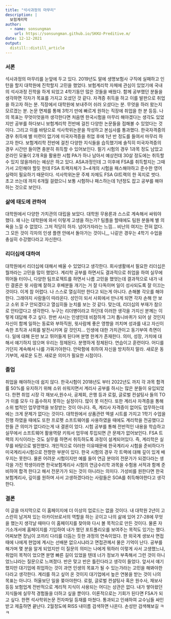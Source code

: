 ```yaml
---
title: "석사과정의 마무리"
description: |
  보험계리학
author:
  - name: sonsungman
    url: https://sonsungman.github.io/SKKU-Preditive.m/
date: 12-12-2021
output:
  distill::distill_article
---
```


### 서론

석사과정의 마무리를 눈앞에 두고 있다. 2019년도 말에 생명보험사 구직에 실패하고 인턴을 할지 대학원에 진학할지 고민을 했었다. 보험계리학 자체에 관심이 있었기에 국내의 석사과정 진학을 하게 되었고 4학기동안 많은 것들을 배웠다. 함께 공부했던 분들을 생각하면 각자가 목표를 가지고 오셨던 것 같다. 자격증 취득을 하고 이를 발판으로 취업을 하고자 하는 분. 직장에서 대학원에 보내주어 쉬러 오셨다는 분. 무엇을 하러 왔는지 모르겠는 분. 논문 면제를 통해 3학기 만에 빠르게 원하는 직장에 취업을 한 분 등등. 나의 목표는 무엇이엇을까 생각한다면 처음엔 한국시험을 마무리 해야겠다는 생각도 있었지만 공부를 하다보니 보험계리학 전반에 걸친 다양한 논문들을 접해볼 수 있었다는 것이다. 그리고 이를 바탕으로 석사학위논문을 작성하고 본심사를 통과했다. 한국자격증의 경우 취득에 별 미련이 없기에 미국자격증을 취업 후에 1년 반 정도를 들여서 마무리 하고자 한다. 보험계리학 전반에 걸친 다양한 지식들을 습득했기에 솔직히 미국자격증의 경우 시간만 들이면 충분히 취득할 수 있어보인다. 필기 시험의 경우 1과목 정도 남았고 온라인 모듈이 2개 R을 활용한 시험 PA가 하나 남아서 예상컨데 30살 정도에는 취득할 수 있지 않을까라는 예상은 하고 있다. ASA과정인데 그 이후에 FSA를 취득할지는 그때 가서 고민해야 할듯 헌데 FSA 트랙자체가 3~4개의 시험을 패스해야하고 준수한 영어 실력이 필요하기 때문이다. 석사학위논문 주제 자체도 FSA GI트랙의 한 꼭지로 썻다. 초고 쓰는데 까지 6개월 걸렸으니 보통 시험하나 패스하는데 1년정도 잡고 공부를 해야하는 것으로 보인다. 

### 삶에 태도에 관하여

대학원에서 다양한 가치관의 대립을 보았다. 대학원 무용론과 스스로 계속해서 싸워야 했다. 왜 나는 대학원에 와서 이렇게 고생을 하는가? 팀플을 할때에도 팀원 분들께 별 의욕을 느낄 수 없었다. 그저 적당히 하자. 넘어가자라는 느낌... 비난의 여지는 전혀 없다. 그 모든 것이 각자의 인생  플랜 안에서 돌아가는 것이니,,, 나같은 경우는 4학기 수업을 충실히 수강했다라고 자신한다. 

### 리더십에 대하여

대학원에서 리더십에 대해서 배울 수 있었다고 생각한다. 회사생활에서 필요한 리더십은 뭘까라는 고민을 많이 했었다. 계리학 공부를 하면서도 결과적으로 취업을 하여 실무에 뛰어들 터이니, 다양한 팀프로젝트를 하면서 나름 고민을 했엇는데 결과적으로 내가 내린 결론은 윗 사람께 잘하고 후배분들 개기는 거 잘 다독이며 일이 성사되도록 잘 이끄는 것이다. 이게 참 어렵다. 나 스스로 열심히만 한다고 되는게 아니다. 손해볼 각오를 해야한다. 그래야지 사람들이 따라온다. 성인이 되서 사회에서 만나게 되면 각자 손해 안 보고 소위 호구 안되겠다고 열심히들 눈치를 보는 것 같다. 맞는데, 리더십의 부재가 참으로 안타깝다고 생각한다. 누구는 리더병이라고 하던데 이러한 생각을 가지신 분께는 이렇게 대답해 주고 싶다. 한번 사시는 인생인데 비참하게 그저 톱니바퀴가 되어 살 것인지 자신이 함께 일하는 동료와 부하직원, 윗사람께 좋은 영향을 끼치며 성과를 내고 자신이 속한 조직과 사회를 발전시키며 갈 것인지... 인생에 대한 가치관이고 동기부여 측면이다. 일에 대해 돈만 보고 뛰어들게 된다며 분명 한계가 존재한다. 의미, 성장, 가치에 대해서 얘기하지 않으며 우리는 정체된다. 분명하게 정체된다. 연습이고 훈련이다. 어디를 가던지 계속해서 나를 가꿔가야한다. 안락함에 취하여 자신을 방치하지 말라. 새로운 동기부여, 새로운 도전. 새로운 의미가 필요한 시점이다. 

### 졸업

취업을 해야하는데 쉽지 않다. 한국시험이 2018년도 부터 2022년도 까지 각 과목 합격률 50%를 유지하기 위해 소위 쉬워지면서 계리사 공부를 하시는 많은 분들이 유입되었다. 한편 취업 시장 각 재보사,원수사, 공제회, 은행 등과 로컬, 글로벌 컨설팅사 들의 TO가 이를 모두 다 흡수하지 못하는 실정이다. 많이 못 미친다. 또한 계리사 자격증을 통해 소위 법적인 업무영역을 보장받는 것이 아니다. 즉, 계리사 자격증이 없어도 업무하는데에는 크게 문제가 없다는 것이다. 대학원에서 상품관련 엑셀 시트를 가지고 1학기 수업을 진행 하였을 때에도 또한 프로펫 소프트웨어를 사용하였을 때에도 계리학을 전공했다고 한들 큰 의미가 없다라는게 내 결론이 었다. 시험 공부를 통해 전반적인 내용을 학습하고 실무에서 소프트웨어 활용역량 키워서 업무에 투입되면 큰 문제가 없어보인다. FSA 트랙의 지식이라는 것도 실무를 하면서 취득하도록 과정이 설계되어있다. 즉, 계리학은 실무를 바탕으로 발전했다. 개인적으로 이러한 이유때문에 한국계리사 시험을 준비하다가 미국계리사시험으로 전향한 부분이 있다. 한국 시험의 경우 각 트랙에 대해 깊이 있게 배우지는 못한다. 물론 어려운 시험이지만 예를 들어 연금 분야의 전문가가 되겠다라는 생각을 가진 학생이라면 한국보험계리사 시험의 연금수리학 과목을 수험용 서적과 함께 준비하여 합격 한다고 해서 전문가가 되는 것이 아니라는 의미다. 가성비를 원한다면 한국보험계리사, 깊이를 원하며 사서 고생하겠다라는 사람들은 SOA를 취득해야한다고 생각한다.

### 결론

이 글을 마지막으로 이 홈페이지에 더 이상의 업로드는 없을 것이다. 내 대학원 2년이 고스란히 남겨져 있는 아카이브로서의 역할을 하는 곳이고 나의 삶에 있어 27-28에 무엇을 했는지 생각날 때마다 이 홈페이지를 찾아와 다시 볼 목적으로 만든 것이다. 물론 자기소개서에 홈페이지를 기입하여 내가 했던 포트폴리오를 보여주는 목적도 있기는 했다. 어찌보면 장님이 코끼리 다리를 더듬는 듯한 과정의 연속이었다. 한 외국계 생보사 면접 때에 나에게 현업에 계시는 선배분 없으시냐라고 면접관께서 물은 기억이 난다. 공부를 해가며 몇 분을 알게 되었지만 이 질문의 의미는 나에게 뭐하러 이렇게 사서 고생했느냐, 취업이 목적이 었으면 분명 빠른 길이 있었을 텐데 너가 정보가 부족해서 그런 것이 아니었느냐라는 질문으로 느껴졌다. 반은 맞고 반은 틀린다라고 생각이 들었다. 앞서서 얘기했지만 대기업에 취업하는 것이 과연 인생의 목표가 될 수 있는가라는 고민을 해봐야한다라고 생각한다. 계리를 하고 싶어 온 것이지 대기업에서 높은 연봉을 받는 것이 나의 목표는 아니다. 허울보단 일을 쫒아야한다. 로컬, 글로벌 컨설팅사 혹은 원수사, 재보사 등등 보험업계 전반적으로 계리적 지식이 사용되는 어디는 상관은 없다. 내가 쌓아왔던 지식들에  실무적 경험들을 더하고 싶을 뿐이다. 이론적으로는 기회가 된다면 FSA가 되고 싶다. 한편 석사학위논문 전자파일 등재를 마쳤다. 통과되고 인쇄하여 교수님들 싸인 받고 제출하면 끝난다. 2월정도에 RISS 내이름 검색하면 나온다. 손성만 검색해보길 ㅋㅋ


